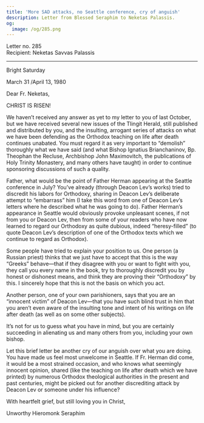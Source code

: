 ```yaml
---
title: 'More SAD attacks, no Seattle conference, cry of anguish'
description: Letter from Blessed Seraphim to Neketas Palassis.
og:
  image: /og/285.png
---
```


<div style={{textAlign:'right', fontFamily:'monospace'}}>Letter no. 285</div>
<div style={{textAlign:'left', fontFamily:'monospace'}}>Recipient: Neketas Savvas Palassis</div>

---

Bright Saturday

March 31 /April 13, 1980

Dear Fr. Neketas,

CHRIST IS RISEN!

We haven’t received any answer as yet to my letter to you of last October, but we have received several new issues of the Tlingit Herald, still published and distributed by you, and the insulting, arrogant series of attacks on what we have been defending as the Orthodox teaching on life after death continues unabated. You must regard it as very important to “demolish” thoroughly what we have said (and what Bishop Ignatius Brianchaninov, Bp. Theophan the Recluse, Archbishop John Maximovitch, the publications of Holy Trinity Monastery, and many others have taught) in order to continue sponsoring discussions of such a quality.

Father, what would be the point of Father Herman appearing at the Seattle conference in July? You’ve already (through Deacon Lev’s works) tried to discredit his labors for Orthodoxy, sharing in Deacon Lev’s deliberate attempt to “embarrass” him (I take this word from one of Deacon Lev’s letters where he described what he was going to do). Father Herman’s appearance in Seattle would obviously provoke unpleasant scenes, if not from you or Deacon Lev, then from some of your readers who have now learned to regard our Orthodoxy as quite dubious, indeed “heresy-filled” (to quote Deacon Lev’s description of one of the Orthodox texts which we continue to regard as Orthodox).

Some people have tried to explain your position to us. One person (a Russian priest) thinks that we just have to accept that this is the way “Greeks” behave—that if they disagree with you or want to fight with you, they call you every name in the book, try to thoroughly discredit you by honest or dishonest means, and think they are proving their “Orthodoxy” by this. I sincerely hope that this is not the basis on which you act.

Another person, one of your own parishioners, says that you are an “innocent victim” of Deacon Lev—that you have such blind trust in him that you aren’t even aware of the insulting tone and intent of his writings on life after death (as well as on some other subjects).

It’s not for us to guess what you have in mind, but you are certainly succeeding in alienating us and many others from you, including your own bishop.

Let this brief letter be another cry of our anguish over what you are doing. You have made us feel most unwelcome in Seattle. If Fr. Herman did come, it would be a most strained occasion, and who knows what seemingly innocent opinion, shared (like the teaching on life after death which we have printed) by numerous Orthodox theological authorities in the present and past centuries, might be picked out for another discrediting attack by Deacon Lev or someone under his influence?

With heartfelt grief, but still loving you in Christ,

Unworthy Hieromonk Seraphim